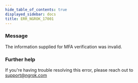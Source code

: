 ```yaml
---
hide_table_of_contents: true
displayed_sidebar: docs
title: ERR_NGROK_17001
---
```




### Message

The information supplied for MFA verification was invalid.

<ErrorDetails error="err_ngrok_17001" />

### Further help

If you're having trouble resolving this error, please reach out to [support@ngrok.com](mailto:support@ngrok.com?subject=Help%20with%20ERR_NGROK_17001)
